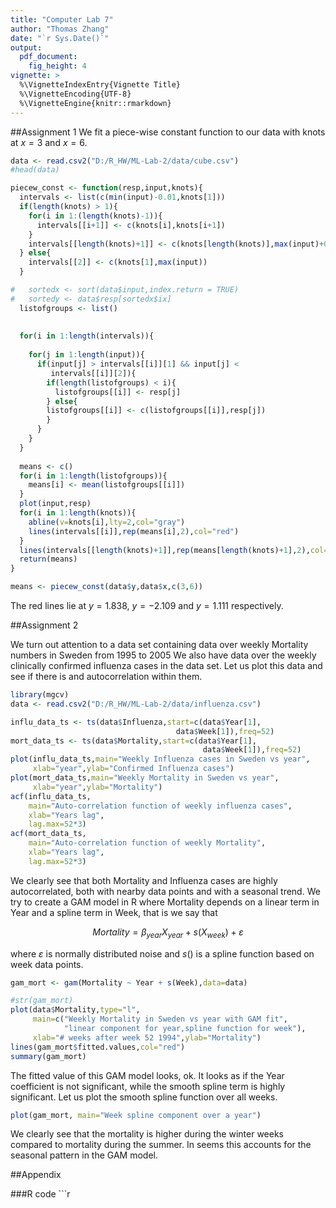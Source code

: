 ```yaml
---
title: "Computer Lab 7"
author: "Thomas Zhang"
date: "`r Sys.Date()`"
output: 
  pdf_document: 
    fig_height: 4
vignette: >
  %\VignetteIndexEntry{Vignette Title}
  %\VignetteEncoding{UTF-8}
  %\VignetteEngine{knitr::rmarkdown}
---
```


##Assignment 1
We fit a piece-wise constant function to our data with knots at $x=3$ and $x=6$.

```r

data <- read.csv2("D:/R_HW/ML-Lab-2/data/cube.csv")
#head(data)

piecew_const <- function(resp,input,knots){
  intervals <- list(c(min(input)-0.01,knots[1]))
  if(length(knots) > 1){
    for(i in 1:(length(knots)-1)){
      intervals[[i+1]] <- c(knots[i],knots[i+1])
    }
    intervals[[length(knots)+1]] <- c(knots[length(knots)],max(input)+0.01)
  } else{
    intervals[[2]] <- c(knots[1],max(input))
  }

#   sortedx <- sort(data$input,index.return = TRUE)
#   sortedy <- data$resp[sortedx$ix]
  listofgroups <- list()
  
  
  for(i in 1:length(intervals)){
     
    for(j in 1:length(input)){
      if(input[j] > intervals[[i]][1] && input[j] <
         intervals[[i]][2]){
        if(length(listofgroups) < i){
          listofgroups[[i]] <- resp[j]
        } else{
        listofgroups[[i]] <- c(listofgroups[[i]],resp[j])
        }
      }
    }
  }
  
  means <- c()
  for(i in 1:length(listofgroups)){
    means[i] <- mean(listofgroups[[i]])
  }
  plot(input,resp)
  for(i in 1:length(knots)){
    abline(v=knots[i],lty=2,col="gray")
    lines(intervals[[i]],rep(means[i],2),col="red")
  }
  lines(intervals[[length(knots)+1]],rep(means[length(knots)+1],2),col="red")
  return(means)
}

means <- piecew_const(data$y,data$x,c(3,6))
```

The red lines lie at $y=1.838$, $y=-2.109$ and $y=1.111$ respectively.

##Assignment 2

We turn out attention to a data set containing data over weekly Mortality numbers in Sweden from 1995 to 2005
We also have data over the weekly clinically confirmed influenza cases in the data set. Let us plot this data and see if there is and autocorrelation within them.

```r
library(mgcv)
data <- read.csv2("D:/R_HW/ML-Lab-2/data/influenza.csv")

influ_data_ts <- ts(data$Influenza,start=c(data$Year[1],
                                     data$Week[1]),freq=52)
mort_data_ts <- ts(data$Mortality,start=c(data$Year[1],
                                           data$Week[1]),freq=52)
plot(influ_data_ts,main="Weekly Influenza cases in Sweden vs year",
     xlab="year",ylab="Confirmed Influenza cases")
plot(mort_data_ts,main="Weekly Mortality in Sweden vs year",
     xlab="year",ylab="Mortality")
acf(influ_data_ts,
    main="Auto-correlation function of weekly influenza cases",
    xlab="Years lag",
    lag.max=52*3)
acf(mort_data_ts,
    main="Auto-correlation function of weekly Mortality",
    xlab="Years lag",
    lag.max=52*3)


```

We clearly see that both Mortality and Influenza cases are highly autocorrelated, both with nearby data points and with a seasonal trend. We try to create a GAM model in R where Mortality depends on a linear term in Year and a spline term in Week, that is we say that

$$Mortality = \beta_{year}X_{year} + s(X_{week}) + \varepsilon$$

where $\varepsilon$ is normally distributed noise and $s()$ is a spline function based on week data points.

```r
gam_mort <- gam(Mortality ~ Year + s(Week),data=data)

#str(gam_mort)
plot(data$Mortality,type="l",
     main=c("Weekly Mortality in Sweden vs year with GAM fit",
            "linear component for year,spline function for week"),
     xlab="# weeks after week 52 1994",ylab="Mortality")
lines(gam_mort$fitted.values,col="red")
summary(gam_mort)

```

The fitted value of this GAM model looks, ok. It looks as if the Year coefficient is not significant, while the smooth spline term is highly significant. Let us plot the smooth spline function over all weeks. 

```r
plot(gam_mort, main="Week spline component over a year")
```

We clearly see that the mortality is higher during the winter weeks compared to mortality during the summer. In seems this accounts for the seasonal pattern in the GAM model.

##Appendix

###R code
```r
